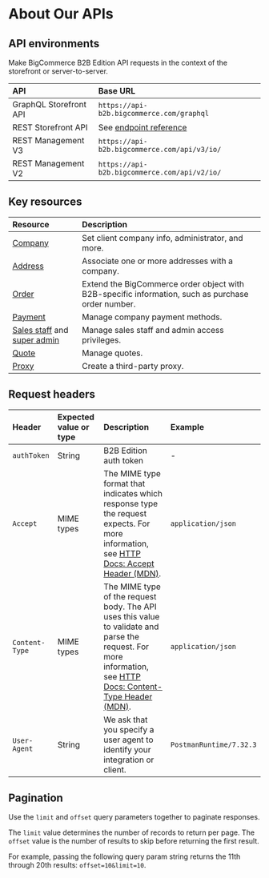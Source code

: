 # About Our APIs

## API environments

Make BigCommerce B2B Edition API requests in the context of the storefront or server-to-server.

| API | Base URL |
|:--|:--|
| GraphQL Storefront API | `https://api-b2b.bigcommerce.com/graphql` |
| REST Storefront API | See [endpoint reference](https://developer.bigcommerce.com/b2b-edition/apis/rest-storefront/auth) |
| REST Management V3 | `https://api-b2b.bigcommerce.com/api/v3/io/`|
| REST Management V2 | `https://api-b2b.bigcommerce.com/api/v2/io/`|

## Key resources

| Resource | Description |
|:--|:--|
| [Company](https://developer.bigcommerce.com/b2b-edition/apis/rest-management/v3/company#create-a-company) | Set client company info, administrator, and more. |
| [Address](https://developer.bigcommerce.com/b2b-edition/apis/rest-management/v3/address#get-an-address) | Associate one or more addresses with a company. |
| [Order](https://developer.bigcommerce.com/b2b-edition/apis/rest-management/v3/orders/order#get-an-order) | Extend the BigCommerce order object with B2B-specific information, such as purchase order number. |
| [Payment](https://developer.bigcommerce.com/b2b-edition/apis/rest-management/v3/payment#update-company-payments) | Manage company payment methods. |
| [Sales staff](https://developer.bigcommerce.com/b2b-edition/apis/rest-management/v3/sales-staff#update-a-sales-staff) and [super admin](https://developer.bigcommerce.com/b2b-edition/apis/rest-management/v3/super-admin#update-company-&-super-admins-relationship) | Manage sales staff and admin access privileges. |
| [Quote](https://developer.bigcommerce.com/b2b-edition/apis/rest-management/v3/quote#get-quote-form-list) | Manage quotes. |
| [Proxy](https://bundleb2b.stoplight.io/docs/openapi/rest-management/v2/operations/create-a-proxy) | Create a third-party proxy. |

## Request headers

| Header | Expected value or type | Description | Example |
|:-------|:---------------|:------------|:--------|
| `authToken` | String | B2B Edition auth token | - |
| `Accept` | MIME types | The MIME type format that indicates which response type the request expects. For more information, see [HTTP Docs: Accept Header (MDN)](https://developer.mozilla.org/en-US/docs/Web/HTTP/Headers/Accept). | `application/json` |
| `Content-Type` | MIME types | The MIME type of the request body. The API uses this value to validate and parse the request. For more information, see [HTTP Docs: Content-Type Header (MDN)](https://developer.mozilla.org/en-US/docs/Web/HTTP/Headers/Content-Type). | `application/json` |
| `User-Agent` | String | We ask that you specify a user agent to identify your integration or client. | `PostmanRuntime/7.32.3` |

## Pagination

Use the `limit` and `offset` query parameters together to paginate responses. 

The `limit` value determines the number of records to return per page. The `offset` value is the number of results to skip before returning the first result.

For example, passing the following query param string returns the 11th through 20th results: `offset=10&limit=10`.
